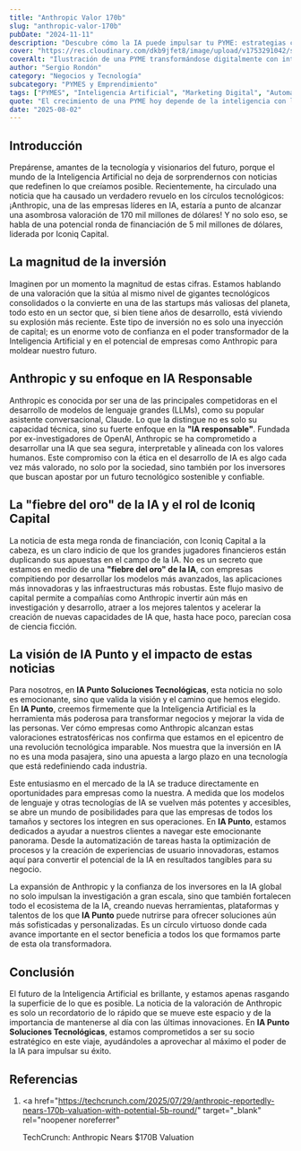 ```yaml
---
title: "Anthropic Valor 170b"
slug: "anthropic-valor-170b"
pubDate: "2024-11-11"
description: "Descubre cómo la IA puede impulsar tu PYME: estrategias concretas de marketing, automatización y datos para aumentar ventas."
cover: "https://res.cloudinary.com/dkb9jfet8/image/upload/v1753291042/small-business_kk56r6.jpg"
coverAlt: "Ilustración de una PYME transformándose digitalmente con inteligencia artificial."
author: "Sergio Rondón"
category: "Negocios y Tecnología"
subcategory: "PYMES y Emprendimiento"
tags: ["PYMES", "Inteligencia Artificial", "Marketing Digital", "Automatización", "Ventas"]
quote: "El crecimiento de una PYME hoy depende de la inteligencia con la que se aplican datos, IA y estrategia. — Sergio Rondón"
date: "2025-08-02"
---
```




<h2 id="introduccion">Introducción</h2>

Prepárense, amantes de la tecnología y visionarios del futuro, porque el mundo de la Inteligencia Artificial no deja de sorprendernos con noticias que redefinen lo que creíamos posible. Recientemente, ha circulado una noticia que ha causado un verdadero revuelo en los círculos tecnológicos: ¡Anthropic, una de las empresas líderes en IA, estaría a punto de alcanzar una asombrosa valoración de 170 mil millones de dólares! Y no solo eso, se habla de una potencial ronda de financiación de 5 mil millones de dólares, liderada por Iconiq Capital.

<h2 id="la-magnitud-de-la-inversion">La magnitud de la inversión</h2>

Imaginen por un momento la magnitud de estas cifras. Estamos hablando de una valoración que la sitúa al mismo nivel de gigantes tecnológicos consolidados o la convierte en una de las startups más valiosas del planeta, todo esto en un sector que, si bien tiene años de desarrollo, está viviendo su explosión más reciente. Este tipo de inversión no es solo una inyección de capital; es un enorme voto de confianza en el poder transformador de la Inteligencia Artificial y en el potencial de empresas como Anthropic para moldear nuestro futuro.

<h2 id="anthropic-y-su-enfoque-en-ia-responsable">
  Anthropic y su enfoque en IA Responsable
</h2>

Anthropic es conocida por ser una de las principales competidoras en el desarrollo de modelos de lenguaje grandes (LLMs), como su popular asistente conversacional, Claude. Lo que la distingue no es solo su capacidad técnica, sino su fuerte enfoque en la **"IA responsable"**. Fundada por ex-investigadores de OpenAI, Anthropic se ha comprometido a desarrollar una IA que sea segura, interpretable y alineada con los valores humanos. Este compromiso con la ética en el desarrollo de IA es algo cada vez más valorado, no solo por la sociedad, sino también por los inversores que buscan apostar por un futuro tecnológico sostenible y confiable.

<h2 id="la-fiebre-del-oro-de-la-ia">
  La "fiebre del oro" de la IA y el rol de Iconiq Capital
</h2>

La noticia de esta mega ronda de financiación, con Iconiq Capital a la cabeza, es un claro indicio de que los grandes jugadores financieros están duplicando sus apuestas en el campo de la IA. No es un secreto que estamos en medio de una **"fiebre del oro" de la IA**, con empresas compitiendo por desarrollar los modelos más avanzados, las aplicaciones más innovadoras y las infraestructuras más robustas. Este flujo masivo de capital permite a compañías como Anthropic invertir aún más en investigación y desarrollo, atraer a los mejores talentos y acelerar la creación de nuevas capacidades de IA que, hasta hace poco, parecían cosa de ciencia ficción.

<h2 id="la-vision-de-ia-punto-y-el-impacto">
  La visión de IA Punto y el impacto de estas noticias
</h2>

Para nosotros, en **IA Punto Soluciones Tecnológicas**, esta noticia no solo es emocionante, sino que valida la visión y el camino que hemos elegido. En **IA Punto**, creemos firmemente que la Inteligencia Artificial es la herramienta más poderosa para transformar negocios y mejorar la vida de las personas. Ver cómo empresas como Anthropic alcanzan estas valoraciones estratosféricas nos confirma que estamos en el epicentro de una revolución tecnológica imparable. Nos muestra que la inversión en IA no es una moda pasajera, sino una apuesta a largo plazo en una tecnología que está redefiniendo cada industria.

Este entusiasmo en el mercado de la IA se traduce directamente en oportunidades para empresas como la nuestra. A medida que los modelos de lenguaje y otras tecnologías de IA se vuelven más potentes y accesibles, se abre un mundo de posibilidades para que las empresas de todos los tamaños y sectores los integren en sus operaciones. En **IA Punto**, estamos dedicados a ayudar a nuestros clientes a navegar este emocionante panorama. Desde la automatización de tareas hasta la optimización de procesos y la creación de experiencias de usuario innovadoras, estamos aquí para convertir el potencial de la IA en resultados tangibles para su negocio.

La expansión de Anthropic y la confianza de los inversores en la IA global no solo impulsan la investigación a gran escala, sino que también fortalecen todo el ecosistema de la IA, creando nuevas herramientas, plataformas y talentos de los que **IA Punto** puede nutrirse para ofrecer soluciones aún más sofisticadas y personalizadas. Es un círculo virtuoso donde cada avance importante en el sector beneficia a todos los que formamos parte de esta ola transformadora.

<h2 id="conclusion">Conclusión</h2>

El futuro de la Inteligencia Artificial es brillante, y estamos apenas rasgando la superficie de lo que es posible. La noticia de la valoración de Anthropic es solo un recordatorio de lo rápido que se mueve este espacio y de la importancia de mantenerse al día con las últimas innovaciones. En **IA Punto Soluciones Tecnológicas**, estamos comprometidos a ser su socio estratégico en este viaje, ayudándoles a aprovechar al máximo el poder de la IA para impulsar su éxito.

<h2 id="referencias">Referencias</h2>

1.  <a
      href="https://techcrunch.com/2025/07/29/anthropic-reportedly-nears-170b-valuation-with-potential-5b-round/"
      target="_blank"
      rel="noopener noreferrer"
    >
      TechCrunch: Anthropic Nears $170B Valuation
    </a>
